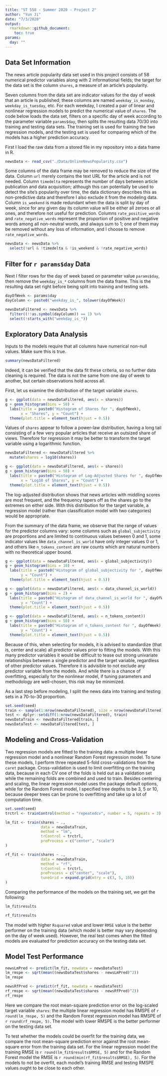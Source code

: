```yaml
---
title: "ST 558 - Summer 2020 - Project 2"
author: "Yun Ji"
date: "7/3/2020"
output:
  rmarkdown::github_document:
    toc: true
params:
  day: ""
---
```


## Data Set Information
The news article popularity data set used in this project consists of 58 numerical predictor variables along with 2 informational fields; the target for the data set is the column `shares`, a measure of an article's popularity.

Seven columns from the data set are indicator values for the day of week that an article is published; these columns are named `weekday_is_monday`, `weekday_is_tuesday`, etc. For each weekday, I created a pair of linear and nonlinear regression models to predict the numerical value of `shares`. The code below loads the data set, filters on a specific day of week according to the parameter variable `params$day`, then splits the resulting data 70/30 into training and testing data sets. The training set is used for training the two regression models, and the testing set is used for comparing which of the models has a higher prediction accuracy.

First I load the raw data from a stored file in my repository into a data frame in R.

```r
newsData <- read_csv("./Data/OnlineNewsPopularity.csv")
```

Some columns of the data frame may be removed to reduce the size of the data. Column `url` merely contains the text URL for the article and is not needed. Column `timedelta` represents the number of days between article publication and data acquisition; although this can potentially be used to detect the site's popularity over time, the data dictionary describes this as non-predictive data and therefore I also exclude it from the modeling data. Column `is_weekend` is made redundant when the data is split by day of week, since for any given day its column value will be either all zeroes or all ones, and therefore not useful for prediction. Columns `rate_positive_words` and `rate_negative_words` represent the proportion of positive and negative words among all non-neutral words, and always sum to 1; one of them may be removed without any loss of information, and I choose to remove `rate_negative_words`.

```r
newsData <- newsData %>%
  select(!url & !timedelta & !is_weekend & !rate_negative_words)
```

## Filter for `r params$day` Data
Next I filter rows for the day of week based on parameter value `params$day`, then remove the `weekday_is_*` columns from the data frame. This is the resulting data set right before being split into training and testing sets.

```r
dayOfWeek <- params$day
dayColumn <- paste0("weekday_is_", tolower(dayOfWeek))

newsDataFiltered <- newsData %>%
  filter((!!as.symbol(dayColumn)) == 1) %>%
  select(!starts_with("weekday_is_"))
```

## Exploratory Data Analysis
Inputs to the models require that all columns have numerical non-null values. Make sure this is true.

```r
summary(newsDataFiltered)
```

Indeed, it can be verified that the data fit these criteria, so no further data cleaning is required. The data is not the same from one day of week to another, but certain observations hold across all.

First, let us examine the distribution of the target variable `shares`.

```r
g <- ggplot(data = newsDataFiltered, aes(x = shares))
g + geom_histogram(bins = 50) +
  labs(title = paste0("Histogram of Shares for ", dayOfWeek),
       x = "Shares", y = "Count") +
  theme(plot.title = element_text(hjust = 0.5))
```

Values of `shares` appear to follow a power-law distribution, having a long tail consisting of a few very popular articles that receive an outsized share of views. Therefore for regression it may be better to transform the target variable using a logarithmic function.

```r
newsDataFiltered <- newsDataFiltered %>%
  mutate(shares = log10(shares))

g <- ggplot(data = newsDataFiltered, aes(x = shares))
g + geom_histogram(bins = 50) +
  labs(title = paste0("Histogram of Log-Adjusted Shares for ", dayOfWeek),
       x = "Log10 of Shares", y = "Count") +
  theme(plot.title = element_text(hjust = 0.5))
```

The log-adjusted distribution shows that news articles with middling scores are most frequent, and the frequency tapers off as the shares go to the extremes on either side. With this distribution for the target variable, a regression model (rather than classification model with two categories) would be appropriate.

From the summary of the data frame, we observe that the range of values for the predictor columns vary: some columns such as `global_subjectivity` are proportions and are limited to continuous values between 0 and 1, some indicator values like `data_channel_is_world` have only integer values 0 or 1, and others like `n_tokens_content` are raw counts which are natural numbers with no theoretical upper bound.

```r
g <- ggplot(data = newsDataFiltered, aes(x = global_subjectivity))
g + geom_histogram(bins = 10) +
  labs(title = paste0("Histogram of global_subjectivity for ", dayOfWeek),
       y = "Count") +
  theme(plot.title = element_text(hjust = 0.5))

g <- ggplot(data = newsDataFiltered, aes(x = data_channel_is_world))
g + geom_histogram(bins = 2) +
  labs(title = paste0("Histogram of data_channel_is_world for ", dayOfWeek),
       y = "Count") +
  theme(plot.title = element_text(hjust = 0.5))

g <- ggplot(data = newsDataFiltered, aes(x = n_tokens_content))
g + geom_histogram(bins = 50) +
  labs(title = paste0("Histogram of n_tokens_content for ", dayOfWeek),
       y = "Count") +
  theme(plot.title = element_text(hjust = 0.5))
```

Because of this, when selecting for models, it is advised to standardize (that is, center and scale) all predictor values prior to fitting the models. With this many predictor variables it would be difficult to tease out strong univariate relationships between a single predictor and the target variable, regardless of other predictor values. Therefore it is advisible to not exclude any predictor variable from the models. And while there is a chance of overfitting, especially for the nonlinear model, if tuning parameters and methodology are well-chosen, this risk may be minimized.

As a last step before modeling, I split the news data into training and testing sets in a 70-to-30 proportion.

```r
set.seed(seed)
train <- sample(1:nrow(newsDataFiltered), size = nrow(newsDataFiltered)*0.7)
test <- dplyr::setdiff(1:nrow(newsDataFiltered), train)
newsDataTrain <- newsDataFiltered[train, ]
newsDataTest <- newsDataFiltered[test, ]
```

## Modeling and Cross-Validation
Two regression models are fitted to the training data: a multiple linear regression model and a nonlinear Random Forest regression model. To tune these models, I perform three repeated 5-fold cross-validations from the `caret` package. Cross-validation is used to limit overfitting on the training data, because in each CV one of the folds is held out as a validation set while the remaining folds are combined and used to train. Besides centering and scaling, the linear regression model uses the package default options, while for the Random Forest model, I specified tree depths to be 3, 5 or 10, because deeper trees can be prone to overfitting and take up a lot of computation time.

```r
set.seed(seed)
trctrl <- trainControl(method = "repeatedcv", number = 5, repeats = 3)

lm_fit <- train(shares ~ ., 
                data = newsDataTrain, 
                method = "lm",
                trControl = trctrl,
                preProcess = c("center", "scale")
)

rf_fit <- train(shares ~ ., 
                data = newsDataTrain, 
                method = "rf",
                trControl = trctrl,
                preProcess = c("center", "scale"),
                tuneGrid = expand.grid(mtry = c(3, 5, 10))
)
```

Comparing the performance of the models on the training set, we get the following:
```r
lm_fit$results

rf_fit$results
```

The model with higher `Rsquared` value and lower `RMSE` value is the better performer on the training data (which model is better may vary depending on the day of week used). However, the real test comes when the fitted models are evaluated for prediction accuracy on the testing data set.

## Model Test Performance

```r
newsLmPred <- predict(lm_fit, newdata = newsDataTest)
lm_rmspe <- sqrt(mean((newsDataTest$shares - newsLmPred)^2))
lm_rmspe

newsRfPred <- predict(rf_fit, newdata = newsDataTest)
rf_rmspe <- sqrt(mean((newsDataTest$shares - newsRfPred)^2))
rf_rmspe
```

Here we compare the root mean-square prediction error on the log-scaled target variable `shares`: the multiple linear regression model has RMSPE of `r round(lm_rmspe, 5)` and the Random Forest regression model has RMSPE of `r round(rf_rmspe, 5)`. The model with lower RMSPE is the better performer on the testing data set.

To test whether the models could be overfit for the training data, we compare the root mean-square prediction error against the root mean-square error from the training data set. For the linear regression model the training RMSE is `r round(lm_fit$results$RMSE, 5)` and for the Random Forest model the RMSE is `r round(min(rf_fit$results$RMSE), 5)`. For the models to not be overfit, each model's training RMSE and testing RMSPE values ought to be close to each other.
